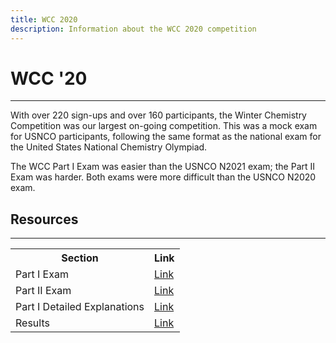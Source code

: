 ```yaml
---
title: WCC 2020
description: Information about the WCC 2020 competition
---
```


# WCC '20
---
With over 220 sign-ups and over 160 participants, the Winter Chemistry Competition was our largest on-going competition.
This was a mock exam for USNCO participants, following the same format as the national exam for the United States National Chemistry Olympiad.

The WCC Part I Exam was easier than the USNCO N2021 exam; the Part II Exam was harder. Both exams were more difficult than the USNCO N2020 exam. 


## Resources
---
<table>
	<tr>
		<th>Section</th>
		<th>Link</th>
	</tr>
	<tr>
		<td>Part I Exam</td>
		<td><a href="https://drive.google.com/file/d/1ThkEOotXG9_1hKIW_q5IS2tRQ8BaYP1N/view?usp=sharing" class="text-blue-400 mt-0">Link</a></td>
	</tr>
	<tr>
		<td>Part II Exam</td>
		<td><a href="https://drive.google.com/file/d/1Xur33-cZHQVfyTktxRlEL30JOxk8TgOQ/view?usp=sharing" class="text-blue-400 mt-0">Link</a></td>
	</tr>
	<tr>
		<td>Part I Detailed Explanations</td>
		<td><a href="https://docs.google.com/document/d/e/2PACX-1vS3KsiD1ma6WBs9OKdh8tHDqgxpWvET4k94X1pwQZKmsh2dRKi1-D8SvhA9PqtZ-DwMchHhvB4i7ihC/pub" class="text-blue-400 mt-0">Link</a></td>
	</tr>
	<tr>
		<td>Results</td>
		<td><a href="https://drive.google.com/file/d/1lW2ISGFaHxL9CR5t_mfwLxb5dfyzjcwD/view?usp=sharing" class="text-blue-400 mt-0">Link</a></td>
	</tr>
</table>